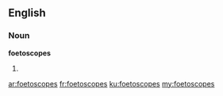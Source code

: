 ==English==

===Noun===
'''foetoscopes'''

# {{plural of|foetoscope}}

[[ar:foetoscopes]]
[[fr:foetoscopes]]
[[ku:foetoscopes]]
[[my:foetoscopes]]
